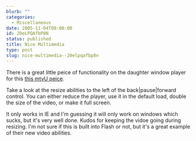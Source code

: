 ```yaml
---
blurb: ""
categories:
  - Miscellaneous
date: 2005-11-04T00:00:00
id: 20eLPQAfbP8N
status: published
title: Nice Multimedia
type: post
slug: nice-multimedia--20elpqafbp8n
---
```


There is a great little peice of functionality on the daughter window player for this [this mtvU peice](http://www.mtvu.com/on_mtvu/stand_in/cameron_diaz.jhtml).

Take a look at the resize abilities to the left of the back|pause|forward control. You can either reduce the player, use it in the default load, double the size of the video, or make it full screen. 

It only works in IE and I'm guessing it will only work on windows which sucks, but it's very well done. Kudos for keeping the vidoe going during resizing. I'm not sure if this is built into Flash or not, but it's a great example of their new video abilities.
